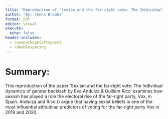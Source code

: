 ```yaml
---
title: "Reproduction of 'Sexism and the far-right vote: The Individual dynamics of gender backlash by Eva Anduiza & Guillem Rico'"
author: "By: Jenna Brooks"
format: pdf
editor: visual
execute:
  echo: false
header-includes:
  - \usepackage{setspace}
  - \doublespacing
---
```


# Summary:

This reproduction of the paper 'Sexism and the far-right vote: The Individual dynamics of gender backlash by Eva Anduiza & Guillem Rico' examines how sexism has played a role the electoral rise of the far-right party, Vox, in Spain. Anduiza and Rico () argue that having sexist beliefs is one of the most influential attitudinal predictors of voting for the far-right party Vox in 2019 and 2020.
